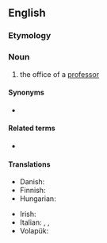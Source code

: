 ==English==

===Etymology===
{{suffix|professor|ship|lang=en}}

===Noun===
{{en-noun}}

# the office of a [[professor]]

====Synonyms====
* {{l|en|professorate}}

====Related terms====
* {{l|en|chair}}

====Translations====
{{trans-top|the office of a professor}}
* Danish: {{t|da|professorat|n}}
* Finnish: {{t+|fi|professuuri}}
* Hungarian: {{t|hu|tanszék}}
{{trans-mid}}
* Irish: {{t|ga|ollúnacht|f}}
* Italian: {{t|it|professorato|m}}, {{t|it|ordinariato|m}}, {{t+|it|cattedra|f}}
* Volapük: {{t+|vo|profäsor}}
{{trans-bottom}}